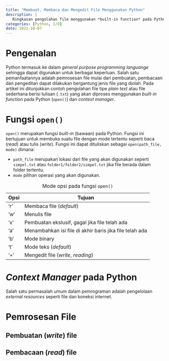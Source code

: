 ```yaml
---
title: "Membuat, Membaca dan Mengedit File Menggunakan Python"
description: |
   Ringkasan pengolahan file menggunakan *built-in function* pada Python.
categories: [Python, I/O]
date: 2022-10-07
---
```


# Pengenalan

Python termasuk ke dalam *general purpose programming languange* sehingga dapat digunakan untuk berbagai keperluan. Salah satu pemanfaatannya adalah pemrosesan file mulai dari pembuatan, pembacaan dan pengeditan dapat dilakukan bergantung jenis file yang diolah. Pada artikel ini ditunjukkan contoh pengolahan file tipe *plain text* atau file sederhana berisi tulisan (`.txt`) yang akan diproses menggunakan *built-in function* pada Python (`open()`) dan *context manager*.

# Fungsi `open()`

`open()` merupakan fungsi *built-in* (bawaan) pada Python. Fungsi ini bertujuan untuk membuka suatu file dengan mode tertentu seperti baca (*read*) atau tulis (*write*). Fungsi ini dapat dituliskan sebagai `open(path_file, mode)` dimana:

- `path_file` merupakan lokasi dari file yang akan digunakan seperti `simpel.txt` atau `folder1/folder2/simpel.txt` jika file berada dalam folder tertentu.
- `mode` pilihan operasi yang akan digunakan.

| Opsi | Tujuan                                                   |
|------|----------------------------------------------------------|
| 'r'  | Membaca file (*default*)                                 |
| 'w'  | Menulis file                                             |
| 'x'  | Pembuatan ekslusif, gagal jika file telah ada            |
| 'a'  | Menambahkan isi file di  akhir baris jika file telah ada |
| 'b'  | Mode binary                                              |
| 't'  | Mode teks (*default*)                                    |
| '+'  | Mengedit file (*write*, *reading*)                       |

: Mode opsi pada fungsi `open()`

# *Context Manager* pada Python

Salah satu permasalah umum dalam pemrograman adalah pengelolaan *external resources* seperti file dan koneksi internet. 

# Pemrosesan File

## Pembuatan (*write*) file

## Pembacaan (*read*) file
